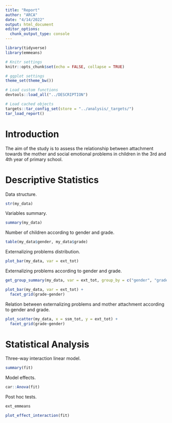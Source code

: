 ```yaml
---
title: "Report"
author: "ARCA"
date: "4/14/2022"
output: html_document
editor_options: 
  chunk_output_type: console
---
```


```r
library(tidyverse)
library(emmeans)

# Knitr settings
knitr::opts_chunk$set(echo = FALSE, collapse = TRUE)

# ggplot settings
theme_set(theme_bw())

# Load custom functions
devtools::load_all("../DESCRIPTION")

# Load cached objects
targets::tar_config_set(store = "../analysis/_targets/")
tar_load_report()
```

# Introduction

The aim of the study is to assess the relationship between attachment towards the mother and   social emotional problems in children in the 3rd and 4th year of primary school.

# Descriptive Statistics

Data structure.

```r
str(my_data)
```

Variables summary.

```r
summary(my_data)
```

Number of children according to gender and grade.

```r
table(my_data$gender, my_data$grade)
```

Externalizing problems distribution.

```r
plot_bar(my_data, var = ext_tot)
```

Externalizing problems according to gender and grade.
```r
get_group_summary(my_data, var = ext_tot, group_by = c("gender", "grade"))
```

```r
plot_bar(my_data, var = ext_tot) +
  facet_grid(grade~gender)
```

Relation between externalizing problems and mother attachment according to gender and grade.

```r
plot_scatter(my_data, x = ssm_tot, y = ext_tot) +
  facet_grid(grade~gender)
```

# Statistical Analysis

Three-way interaction linear model.

```r
summary(fit)
```

Model effects.

```r
car::Anova(fit)
```

Post hoc tests.

```r
ext_emmeans
```


```r
plot_effect_interaction(fit)
```

